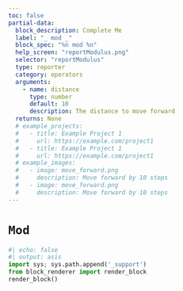 ```yaml
---
toc: false
partial-data:
  block_description: Complete Me
  label: "_ mod _"
  block_spec: "%n mod %n"
  help_screen: "reportModulus.png"
  selector: "reportModulus"
  type: reporter
  category: operators
  arguments:
    - name: distance
      type: number
      default: 10
      description: The distance to move forward
  returns: None
  # example_projects:
  #   - title: Example Project 1
  #     url: https://example.com/project1
  #   - title: Example Project 1
  #     url: https://example.com/project1
  # example_images:
  #   - image: move_forward.png
  #     description: Move forward by 10 steps
  #   - image: move_forward.png
  #     description: Move forward by 10 steps
---
```


# `Mod` { .unnumbered }

<!-- {{< partial blocks/_block.qmd >}} -->
```python
#| echo: false
#| output: asis
import sys; sys.path.append('_support')
from block_renderer import render_block
render_block()
```
